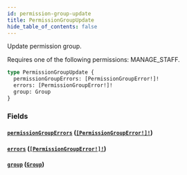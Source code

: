 ```yaml
---
id: permission-group-update
title: PermissionGroupUpdate
hide_table_of_contents: false
---
```


Update permission group.

Requires one of the following permissions: MANAGE_STAFF.

```graphql
type PermissionGroupUpdate {
  permissionGroupErrors: [PermissionGroupError!]!
  errors: [PermissionGroupError!]!
  group: Group
}
```

### Fields

#### [`permissionGroupErrors`](#) ([`[PermissionGroupError!]!`](../../../developer/api-reference/objects/permission-group-error))

#### [`errors`](#) ([`[PermissionGroupError!]!`](../../../developer/api-reference/objects/permission-group-error))

#### [`group`](#) ([`Group`](../../../developer/api-reference/objects/group))
